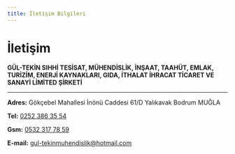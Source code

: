 ```yaml
---
title: İletişim Bilgileri
---
```


# İletişim

**GÜL-TEKİN SIHHİ TESİSAT, MÜHENDİSLİK, İNŞAAT, TAAHÜT, EMLAK, TURİZİM, ENERJİ KAYNAKLARI, GIDA, İTHALAT İHRACAT TİCARET VE SANAYİ LİMİTED ŞİRKETİ**

---

**Adres:**
Gökçebel Mahallesi İnönü Caddesi 61/D
Yalıkavak Bodrum MUĞLA

**Tel:** [0252 386 35 54](tel:+902523863554)

**Gsm:** [0532 317 78 59](tel:+905323177859)

**E-mail:** [gul-tekinmuhendislik@hotmail.com](mailto:gul-tekinmuhendislik@hotmail.com)
